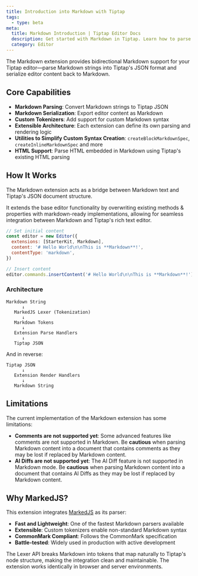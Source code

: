 ```yaml
---
title: Introduction into Markdown with Tiptap
tags:
  - type: beta
meta:
  title: Markdown Introduction | Tiptap Editor Docs
  description: Get started with Markdown in Tiptap. Learn how to parse and render Markdown content in your Tiptap editor with our comprehensive guide.
  category: Editor
---
```



The Markdown extension provides bidirectional Markdown support for your Tiptap editor—parse Markdown strings into Tiptap's JSON format and serialize editor content back to Markdown.

<CodeDemo src="https://feature-markdown-support--tiptap-embed.netlify.app/preview/Markdown/Full" />

## Core Capabilities

- **Markdown Parsing**: Convert Markdown strings to Tiptap JSON
- **Markdown Serialization**: Export editor content as Markdown
- **Custom Tokenizers**: Add support for custom Markdown syntax
- **Extensible Architecture**: Each extension can define its own parsing and rendering logic
- **Utilities to Simplify Custom Syntax Creation**: `createBlockMarkdownSpec`, `createInlineMarkdownSpec` and more
- **HTML Support**: Parse HTML embedded in Markdown using Tiptap's existing HTML parsing

## How It Works

The Markdown extension acts as a bridge between Markdown text and Tiptap's JSON document structure.

It extends the base editor functionality by overwriting existing methods & properties with markdown-ready implementations, allowing for seamless integration between Markdown and Tiptap's rich text editor.

```js
// Set initial content
const editor = new Editor({
  extensions: [StarterKit, Markdown],
  content: '# Hello World\n\nThis is **Markdown**!',
  contentType: 'markdown',
})

// Insert content
editor.commands.insertContent('# Hello World\n\nThis is **Markdown**!')
```

### Architecture

```
Markdown String
      ↓
   MarkedJS Lexer (Tokenization)
      ↓
   Markdown Tokens
      ↓
   Extension Parse Handlers
      ↓
   Tiptap JSON
```

And in reverse:

```
Tiptap JSON
      ↓
   Extension Render Handlers
      ↓
   Markdown String
```

## Limitations

The current implementation of the Markdown extension has some limitations:

- **Comments are not supported yet**: Some advanced features like comments are not supported in Markdown. Be **cautious** when parsing Markdown content into a document that contains comments as they may be lost if replaced by Markdown content.
- **AI Diffs are not supported yet**: The AI Diff feature is not supported in Markdown mode. Be **cautious** when parsing Markdown content into a document that contains AI Diffs as they may be lost if replaced by Markdown content.

## Why MarkedJS?

This extension integrates [MarkedJS](https://marked.js.org) as its parser:

- **Fast and Lightweight**: One of the fastest Markdown parsers available
- **Extensible**: Custom tokenizers enable non-standard Markdown syntax
- **CommonMark Compliant**: Follows the CommonMark specification
- **Battle-tested**: Widely used in production with active development

The Lexer API breaks Markdown into tokens that map naturally to Tiptap's node structure, making the integration clean and maintainable. The extension works identically in browser and server environments.
